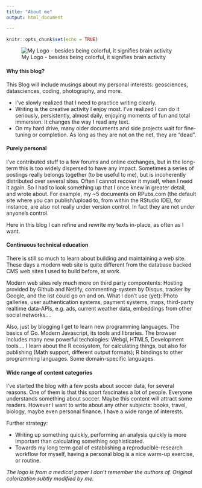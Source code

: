 ```yaml
---
title: "About me"
output: html_document

---
```


```r
knitr::opts_chunk$set(echo = TRUE)
```

![My Logo - besides being colorful, it signifies brain activity](/img/logo-knutbehrends-square-circle.72x72.png)

#### Why this blog?


This Blog will include musings about my personal interests:  geosciences, datasciences, coding, photography, and more.

- I've slowly realized that I need to practice writing clearly.
- Writing is the creative activity I enjoy most. I've realized I can do it seriously, persistently, almost daily, enjoying moments of fun and total immersion. It changes the way I read any text.
- On my hard drive, many older documents and side projects wait for fine-tuning or completion. As long as they are not on the net, they are "dead".

#### Purely personal  

I've contributed stuff to a few forums and online exchanges, but in the long-term this is too widely dispersed to have any impact. Sometimes a series of postings really belongs together (to be useful to me), but is incoherently distributed over several sites. Often I cannot recover it myself, when I need it again. So I had to look something up that I once knew in greater detail, and wrote about. For example, my ~5 documents on RPubs.com (the default site where you can publish/upload to, from within the RStudio IDE), for instance, are also not really under version control. In fact they are not under anyone's control. 

Here in this blog I can refine and rewrite my texts in-place, as often as I want.

#### Continuous technical education

There is still so much to learn about building and maintaining a web site. These days a modern web site is quite different from the database backed CMS web sites I used to build before, at work. 

Modern web sites rely much more on third party compontents: Hosting provided by Github and Netlify, commenting-system by Disqus, tracker by Google, and the list could go on and on. What I don't use (yet): Photo galleries, user authentication systems, payment systems, maps,  third-party realtime data-APIs, e.g. ads, current weather data, embeddings from other social networks.... 

Also, just by blogging I get to learn new programming languages. The basics of Go. Modern Javascript, its tools and libraries. The browser includes many new powerful techologies: Webgl, HTML5, Development tools.... I learn about the R ecosystem, for calculating things, but also for publishing (Math support, different output formats); R bindings to other programming languages. Some domain-specific languages.  



#### Wide range of content categories 

I've started the blog with a few posts about soccer data, for several reasons. One of them is that this sport fascinates a lot of people. Everyone understands something about soccer. Maybe this content will attract some readers. However I want to write about any other subjects: books, travel, biology, maybe even personal finance.  I have a wide range of interests.

Further strategy:

- Writing up something quickly, performing an analysis quickly is more important than calculating something sophisticated.  
- Towards my long term goal of establishing a reproducible-research workflow for myself, having a personal blog is a nice warm-up exercise, or routine.


*The logo is from a medical paper I don't remember the authors of. Original colorization subtly modified by me.*